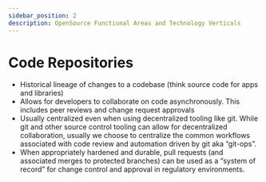 ```yaml
---
sidebar_position: 2
description: OpenSource Functional Areas and Technology Verticals
---
```


# Code Repositories

- Historical lineage of changes to a codebase (think source code for apps and libraries)
- Allows for developers to collaborate on code asynchronously. This includes peer reviews and change request approvals
- Usually centralized even when using decentralized tooling like git. While git and other source control tooling can allow for decentralized collaboration, usually we choose to centralize the common workflows associated with code review and automation driven by git aka “git-ops”.
- When appropriately hardened and durable, pull requests (and associated merges to protected branches) can be used as a “system of record” for change control and approval in regulatory environments.

